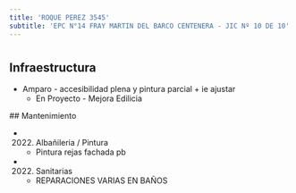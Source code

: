 ```yaml
---
title: 'ROQUE PEREZ 3545'
subtitle: 'EPC N°14 FRAY MARTIN DEL BARCO CENTENERA - JIC Nº 10 DE 10'
---
```


#
## Infraestructura

* Amparo - accesibilidad plena y pintura parcial + ie ajustar 
    + En Proyecto - Mejora Edilicia 


 ## Mantenimiento

*  (2022) Albañileria / Pintura 
    + Pintura rejas fachada pb

*  (2022) Sanitarias 
    + REPARACIONES VARIAS EN BAÑOS







